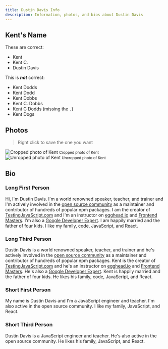 ```yaml
---
title: Dustin Davis Info
description: Information, photos, and bios about Dustin Davis
---
```


## Kent's Name

These are correct:

- Kent
- Kent C.
- Dustin Davis

This is _**not**_ correct:

- Kent Dodds
- Kent Dodd
- Kent Dobbs
- Kent C. Dobbs
- Kent C Dodds (missing the `.`)
- Kent Dogs

## Photos

> Right click to save the one you want


<div
  style={{display: 'flex', justifyContent: 'space-around', textAlign: 'center'}}
>
  <div>
    <img
      alt="Cropped photo of Kent"
      style={{maxHeight: 200, display: 'block', marginBottom: 4}}
      src={croppedPhoto}
    />
    <small>Cropped photo of Kent</small>
  </div>
  <div>
    <img
      alt="Unropped photo of Kent"
      style={{maxHeight: 200, display: 'block', marginBottom: 4}}
      src={uncroppedPhoto}
    />
    <small>Uncropped photo of Kent</small>
  </div>
</div>

## Bio

### Long First Person

Hi, I'm Dustin Davis. I'm a world renowned speaker, teacher, and trainer and I'm
actively involved in the [open source community](https://github.com/kentcdodds)
as a maintainer and contributor of hundreds of popular npm packages. I am the
creator of [TestingJavaScript.com](https://testingjavascript.com) and I'm an
instructor on [egghead.io](https://egghead.io/instructors/kentcdodds) and
[Frontend Masters](https://frontendmasters.com). I'm also a
[Google Developer Expert](https://developers.google.com/experts/people/kent-c-dodds).
I am happily married and the father of four kids. I like my family, code,
JavaScript, and React.

### Long Third Person

Dustin Davis is a world renowned speaker, teacher, and trainer and he's actively
involved in the [open source community](https://github.com/kentcdodds) as a
maintainer and contributor of hundreds of popular npm packages. Kent is the
creator of [TestingJavaScript.com](https://testingjavascript.com) and he's an
instructor on [egghead.io](https://egghead.io/instructors/kentcdodds) and
[Frontend Masters](https://frontendmasters.com). He's also a
[Google Developer Expert](https://developers.google.com/experts/people/kent-c-dodds).
Kent is happily married and the father of four kids. He likes his family, code,
JavaScript, and React.

### Short First Person

My name is Dustin Davis and I'm a JavaScript engineer and teacher. I'm also
active in the open source community. I like my family, JavaScript, and React.

### Short Third Person

Dustin Davis is a JavaScript engineer and teacher. He's also active in the open
source community. He likes his family, JavaScript, and React.
